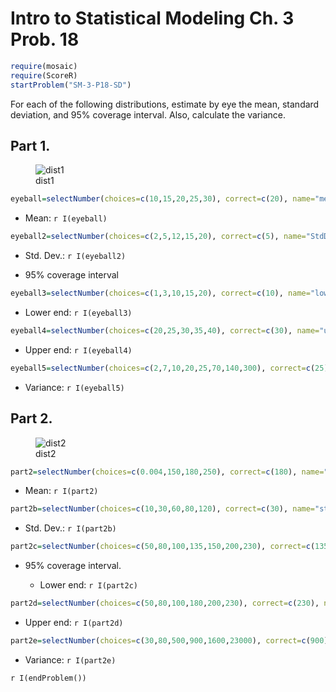 Intro to Statistical Modeling Ch. 3 Prob. 18
========================================================
```{r include=FALSE}
require(mosaic)
require(ScoreR)
startProblem("SM-3-P18-SD")
```

For each of the following distributions, estimate by eye the mean, 
standard deviation, and 95% coverage interval.  Also, calculate the variance.



## Part 1.

![dist1](M103part1.png)

```{r include=FALSE}
eyeball=selectNumber(choices=c(10,15,20,25,30), correct=c(20), name="mean", totalPts=1)
```
* Mean: `r I(eyeball)` 

```{r include=FALSE}
eyeball2=selectNumber(choices=c(2,5,12,15,20), correct=c(5), name="StdDev", totalPts=1)
```
* Std. Dev.: `r I(eyeball2)` 

* 95% coverage interval

```{r include=FALSE}
eyeball3=selectNumber(choices=c(1,3,10,15,20), correct=c(10), name="lower", totalPts=1)
```
  * Lower end: `r I(eyeball3)` 

```{r include=FALSE}
eyeball4=selectNumber(choices=c(20,25,30,35,40), correct=c(30), name="upper", totalPts=1)
```
  * Upper end: `r I(eyeball4)` 

```{r include=FALSE}
eyeball5=selectNumber(choices=c(2,7,10,20,25,70,140,300), correct=c(25), name="variance", totalPts=1)
```

* Variance: `r I(eyeball5)` 



## Part 2.

![dist2](M103part2.png)


```{r include=FALSE}
part2=selectNumber(choices=c(0.004,150,180,250), correct=c(180), name="mean2", totalPts=1)
```

* Mean: `r I(part2)` 

```{r include=FALSE}
part2b=selectNumber(choices=c(10,30,60,80,120), correct=c(30), name="stdev2", totalPts=1)
```

* Std. Dev.:  `r I(part2b)` 

```{r include=FALSE}
part2c=selectNumber(choices=c(50,80,100,135,150,200,230), correct=c(135), name="lower2", totalPts=1)
```

* 95% coverage interval.

  * Lower end: `r I(part2c)` 

```{r include=FALSE}
part2d=selectNumber(choices=c(50,80,100,180,200,230), correct=c(230), name="upper2", totalPts=1)
```

  * Upper end: `r I(part2d)` 
  
```{r include=FALSE}
part2e=selectNumber(choices=c(30,80,500,900,1600,23000), correct=c(900), name="variance2", totalPts=1)
```

* Variance: `r I(part2e)` 

`r I(endProblem())`